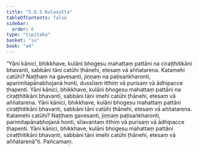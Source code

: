 ```yaml
---
title: "5.6.5 Kulasutta"
tableOfContents: false
sidebar:
  order: 6
type: "tipitaka"
basket: "su"
book: "a4"
---
```



<DynamicBreadcrumb />

<Division number="258" book="a4" bookNo="15" page="572">

<Paragraph number="1538" book="a4">
“Yāni kānici, bhikkhave, kulāni bhogesu mahattaṃ pattāni na ciraṭṭhitikāni bhavanti, sabbāni tāni catūhi ṭhānehi, etesaṃ vā aññatarena. Katamehi catūhi? Naṭṭhaṃ na gavesanti, jiṇṇaṃ na paṭisaṅkharonti, aparimitapānabhojanā honti, dussīlaṃ itthiṃ vā purisaṃ vā ādhipacce ṭhapenti. Yāni kānici, bhikkhave, kulāni bhogesu mahattaṃ pattāni na ciraṭṭhitikāni bhavanti, sabbāni tāni imehi catūhi ṭhānehi, etesaṃ vā aññatarena.
</Paragraph>

<Paragraph number="1539" book="a4">
Yāni kānici, bhikkhave, kulāni bhogesu mahattaṃ pattāni ciraṭṭhitikāni bhavanti, sabbāni tāni catūhi ṭhānehi, etesaṃ vā aññatarena. Katamehi catūhi? Naṭṭhaṃ gavesanti, jiṇṇaṃ paṭisaṅkharonti, parimitapānabhojanā honti, sīlavantaṃ itthiṃ vā purisaṃ vā ādhipacce ṭhapenti. Yāni kānici, bhikkhave, kulāni bhogesu mahattaṃ pattāni ciraṭṭhitikāni bhavanti, sabbāni tāni imehi catūhi ṭhānehi, etesaṃ vā aññatarenā”ti.

</Paragraph>
</Division>

<Paragraph number="1540" type="center" book="a4">
Pañcamaṃ.
</Paragraph>